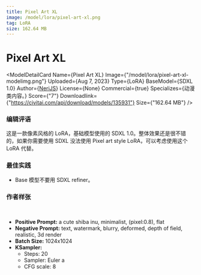 ```yaml
---
title: Pixel Art XL
image: /model/lora/pixel-art-xl.png
tag: LoRA
size: 162.64 MB
---
```


# Pixel Art XL

<ModelDetailCard 
  Name={<span>Pixel Art XL</span>}
  Image={"/model/lora/pixel-art-xl-modelimg.png"}
  Uploaded={<span>Aug 7, 2023</span>}
  Type={<span>LoRA</span>}
  BaseModel={<span>SDXL 1.0</span>}
  Author={<a href="https://civitai.com/user/NeriJS">NeriJS</a>}
  License={<span>None</span>}
  Commercial={true}
  Specializes={<span>动漫类内容。</span>}
  Score={"7"}
  Downloadlink={"https://civitai.com/api/download/models/135931"}
  Size={"162.64 MB"}
/>

### 编辑评语
这是一款像素风格的 LoRA，基础模型使用的 SDXL 1.0。整体效果还是很不错的，如果你需要使用 SDXL 没法使用 Pixel art style LoRA，可以考虑使用这个 LoRA 代替。

### 最佳实践
* Base 模型不要用 SDXL refiner。

### 作者样张
<br/>
<PhotoProvider>
  <PhotoView src="/model/lora/005.png">
    <img src="/model/lora/005.png" alt="" className='rounded-lg'/>
  </PhotoView>
</PhotoProvider>

* **Positive Prompt:** a cute shiba inu, minimalist, (pixel:0.8), flat
* **Negative Prompt:**   text, watermark, blurry, deformed, depth of field, realistic, 3d render
* **Batch Size:** 1024x1024
* **KSampler:**
  * Steps: 20
  * Sampler: Euler a 
  * CFG scale: 8